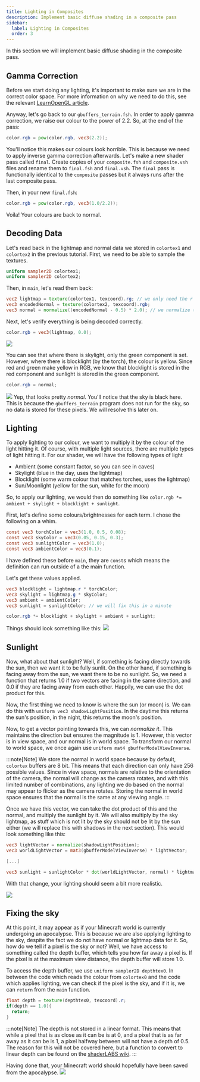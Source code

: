 ```yaml
---
title: Lighting in Composites
description: Implement basic diffuse shading in a composite pass
sidebar:
  label: Lighting in Composites
  order: 3
---
```


In this section we will implement basic diffuse shading in the composite pass.

## Gamma Correction
Before we start doing any lighting, it's important to make sure we are in the correct color space. For more information on why we need to do this, see the relevant [LearnOpenGL article](https://learnopengl.com/Advanced-Lighting/Gamma-Correction).

Anyway, let's go back to our `gbuffers_terrain.fsh`. In order to apply gamma correction, we raise our colour to the power of 2.2. So, at the end of the pass:

```glsl
color.rgb = pow(color.rgb, vec3(2.2));
```

You'll notice this makes our colours look horrible. This is because we need to apply inverse gamma correction afterwards. Let's make a new shader pass called `final`. Create copies of your `composite.fsh` and `composite.vsh` files and rename them to `final.fsh` and `final.vsh`. The `final` pass is functionally identical to the `composite` passes but it always runs after the last composite pass.

Then, in your new `final.fsh`:
```glsl
color.rgb = pow(color.rgb, vec3(1.0/2.2));
```

Voila! Your colours are back to normal.

## Decoding Data
Let's read back in the lightmap and normal data we stored in `colortex1` and `colortex2` in the previous tutorial. First, we need to be able to sample the textures.
```glsl
uniform sampler2D colortex1;
uniform sampler2D colortex2;
```

Then, in `main`, let's read them back:

```glsl
vec2 lightmap = texture(colortex1, texcoord).rg; // we only need the r and g components
vec3 encodedNormal = texture(colortex2, texcoord).rgb;
vec3 normal = normalize((encodedNormal - 0.5) * 2.0); // we normalize to make sure it is of unit length
```

Next, let's verify everything is being decoded correctly.
```glsl
color.rgb = vec3(lightmap, 0.0);
```
![](/src/assets/first_shader_guide/3/lightmap.png)

You can see that where there is skylight, only the green component is set. However, where there is blocklight (by the torch), the colour is yellow. Since red and green make yellow in RGB, we know that blocklight is stored in the red component and sunlight is stored in the green component.

```glsl
color.rgb = normal;
```
![](/src/assets/first_shader_guide/3/normals.png)
Yep, that looks pretty *normal*. You'll notice that the sky is black here. This is because the `gbuffers_terrain` program does not run for the sky, so no data is stored for these pixels. We will resolve this later on.

## Lighting
To apply lighting to our colour, we want to multiply it by the colour of the light hitting it. Of course, with multiple light sources, there are multiple types of light hitting it. For our shader, we will have the following types of light
- Ambient (some constant factor, so you can see in caves)
- Skylight (blue in the day, uses the lightmap)
- Blocklight (some warm colour that matches torches, uses the lightmap)
- Sun/Moonlight (yellow for the sun, white for the moon)

So, to apply our lighting, we would then do something like `color.rgb *= ambient + skylight + blocklight + sunlight`.

First, let's define some colours/brightnesses for each term. I chose the following on a whim.
```glsl
const vec3 torchColor = vec3(1.0, 0.5, 0.08);
const vec3 skyColor = vec3(0.05, 0.15, 0.3);
const vec3 sunlightColor = vec3(1.0);
const vec3 ambientColor = vec3(0.1);
```

I have defined these before `main`, they are `const`s which means the definition can run outside of a the main function.

Let's get these values applied.

```glsl
vec3 blocklight = lightmap.r * torchColor;
vec3 skylight = lightmap.g * skyColor;
vec3 ambient = ambientColor;
vec3 sunlight = sunlightColor; // we will fix this in a minute

color.rgb *= blocklight + skylight + ambient + sunlight;
```

Things should look something like this:
![](/src/assets/first_shader_guide/3/lighting1.png)

## Sunlight
Now, what about that sunlight? Well, if something is facing directly towards the sun, then we want it to be fully sunlit. On the other hand, if something is facing away from the sun, we want there to be no sunlight. So, we need a function that returns 1.0 if two vectors are facing in the same direction, and 0.0 if they are facing away from each other. Happily, we can use the dot product for this.

Now, the first thing we need to know is where the sun (or moon) is. We can do this with `uniform vec3 shadowLightPosition`. In the daytime this returns the sun's position, in the night, this returns the moon's position.

Now, to get a vector pointing towards this, we can *normalize it*. This maintains the direction but ensures the magnitude is 1. However, this vector is in view space, and our normal is in world space. To transform our normal to world space, we once again use `uniform mat4 gbufferModelViewInverse`.

:::note[Note]
We store the normal in world space because by default, `colortex` buffers are 8 bit. This means that each direction can only have 256 possible values. Since in view space, normals are relative to the orientation of the camera, the normal will change as the camera rotates, and with this limited number of combinations, any lighting we do based on the normal may appear to flicker as the camera rotates. Storing the normal in world space ensures that the normal is the same at any viewing angle.
:::

Once we have this vector, we can take the dot product of this and the normal, and multiply the sunlight by it. We will also multiply by the sky lightmap, as stuff which is not lit by the sky should not be lit by the sun either (we will replace this with shadows in the next section). This would look something like this:

```glsl
vec3 lightVector = normalize(shadowLightPosition);
vec3 worldLightVector = mat3(gbufferModelViewInverse) * lightVector;

[...]

vec3 sunlight = sunlightColor * dot(worldLightVector, normal) * lightmap.g;
```

With that change, your lighting should seem a bit more realistic.

![](/src/assets/first_shader_guide/3/lighting2.png)

## Fixing the sky
At this point, it may appear as if your Minecraft world is currently undergoing an apocalypse. This is because we are also applying lighting to the sky, despite the fact we do not have normal or lightmap data for it. So, how do we tell if a pixel is the sky or not? Well, we have access to something called the depth buffer, which tells you how far away a pixel is. If the pixel is at the maximum view distance, the depth buffer will store 1.0.

To access the depth buffer, we use `uniform sampler2D depthtex0`. In between the code which reads the colour from `colortex0` and the code which applies lighting, we can check if the pixel is the sky, and if it is, we can `return` from the `main` function.

```glsl
float depth = texture(depthtex0, texcoord).r;
if(depth == 1.0){
  return;
}
```

:::note[Note]
The depth is not stored in a linear format. This means that while a pixel that is as close as it can be is at 0, and a pixel that is as far away as it can be is 1, a pixel halfway between will not have a depth of 0.5. The reason for this will not be covered here, but a function to convert to linear depth can be found on the [shaderLABS wiki](https://shaderlabs.org/wiki/Shader_Tricks#Linearizing_depth).
:::

Having done that, your Minecraft world should hopefully have been saved from the apocalypse.
![](/src/assets/first_shader_guide/3/fixedsky.png)